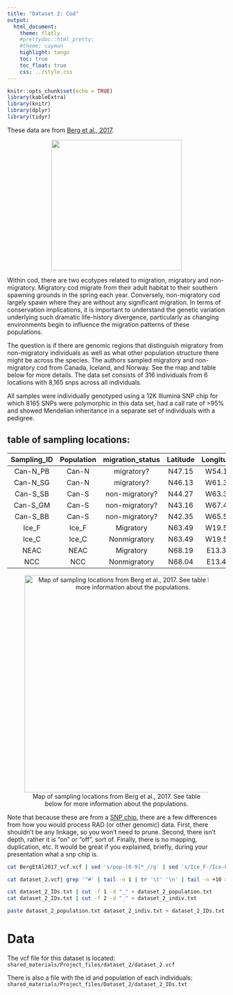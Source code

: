 ```yaml
---
title: "Dataset 2: Cod"
output:
  html_document:
    theme: flatly
    #prettydoc::html_pretty:
    #theme: cayman
    highlight: tango
    toc: true
    toc_float: true
    css: ../style.css
---
```


```r
knitr::opts_chunk$set(echo = TRUE)
library(kableExtra)
library(knitr)
library(dplyr)
library(tidyr)  
```




These data are from [Berg et al., 2017](http://dx.doi.org/10.1038/hdy.2017.54).

<center>
![](images/Atlantic_cod.png){width=300px}
</center>


Within cod, there are two ecotypes related to migration, migratory and non-migratory. Migratory cod migrate from their adult habitat to their southern spawning grounds in the spring each year. Conversely, non-migratory cod largely spawn where they are without any significant migration. In terms of conservation implications, it is important to understand the genetic variation underlying such dramatic life-history divergence, particularly as changing environments begin to influence the migration patterns of these populations.  

The question is if there are genomic regions that distinguish migratory from non-migratory individuals as well as what other population structure there might be across the species. The authors sampled migratory and non-migratory cod from Canada, Iceland, and Norway. See the map and table below for more details. The data set consists of 316 individuals from 6 locations with 8,165 snps across all individuals.

All samples were individually genotyped using a 12K Illumina SNP chip for which 8165 SNPs were polymorphic in this data set, had a call rate of >95% and showed Mendelian inheritance in a separate set of individuals with a pedigree.


## table of sampling locations:

|Sampling_ID| Population| migration_status| Latitude| Longitude|
|:---:|:---:|:---:|:---:|:---:|
|Can-N_PB |Can-N |migratory?     |N47.15 |W54.15|
|Can-N_SG |Can-N |migratory?     |N46.13 |W61.39| 
|Can-S_SB |Can-S |non-migratory? |N44.27 |W63.36|
|Can-S_GM |Can-S |non-migratory? |N43.16 |W67.46|
|Can-S_BB |Can-S |non-migratory? |N42.35 |W65.50|
|Ice_F    |Ice_F |Migratory      |N63.49 |W19.59|
|Ice_C    |Ice_C |Nonmigratory   |N63.49 |W19.59|
|NEAC     |NEAC  |Migratory      |N68.19 |E13.30|
|NCC      |NCC   |Nonmigratory   |N68.04 |E13.41|

<center>
![Map of sampling locations from Berg et al., 2017. See table below for more information about the populations.](images/cod_map.png){width=500px}
</center>



Note that because these are from a [SNP chip](https://en.wikipedia.org/wiki/SNP_array), there are a few differences from how you would process RAD (or other genomic) data. First, there shouldn't be any linkage, so you won't need to prune. Second, there isn't depth, rather it is "on" or "off", sort of. Finally, there is no mapping, duplication, etc. It would be great if you explained, briefly, during your presentation what a snp chip is. 


```bash

cat BergEtAl2017_vcf.vcf | sed 's/pop-[0-9]*_//g' | sed 's/Ice_F-/Ice-F_/g' | sed 's/Ice_C-/Ice-C_/g' | sed 's/NEAC-/NEAC_/g'  | sed 's/NCC-/NCC_/g' > dataset_2.vcf

cat dataset_2.vcf| grep '^#' | tail -n 1 | tr '\t' '\n' | tail -n +10 > dataset_2_IDs.txt

cat dataset_2_IDs.txt | cut -f 1 -d "_" > dataset_2_population.txt
cat dataset_2_IDs.txt | cut -f 2 -d "_" > dataset_2_indiv.txt

paste dataset_2_population.txt dataset_2_indiv.txt > dataset_2_IDs.txt

```


# Data


The vcf file for this dataset is located: `shared_materials/Project_files/dataset_2/dataset_2.vcf`

There is also a file with the id and population of each individuals: `shared_materials/Project_files/Dataset_2/dataset_2_IDs.txt`







